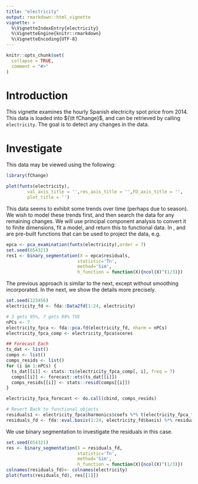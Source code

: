 ```yaml
---
title: "electricity"
output: rmarkdown::html_vignette
vignette: >
  %\VignetteIndexEntry{electricity}
  %\VignetteEngine{knitr::rmarkdown}
  %\VignetteEncoding{UTF-8}
---
```


```r
knitr::opts_chunk$set(
  collapse = TRUE,
  comment = "#>"
)
```

# Introduction

This vignette examines the hourly Spanish electricity spot price from 2014. This
data is loaded into ${\tt fChange}$, and can be retrieved by calling `electricity`. 
The goal is to detect any changes in the data.

# Investigate

This data may be viewed using the following:
```r
library(fChange)

plot(funts(electricity),
        val_axis_title = '',res_axis_title = '',FD_axis_title = '',
        plot_title = '')
```

This data seems to exhibit some trends over time (perhaps due to season). We wish to model these trends first, and then search the data for any remaining changes. We will use principal component analysis to convert it to finite dimensions, fit a model, and return this to functional data. In \code{fChange}, \code{pca_examination} and \code{model_pca} are pre-built functions that can be used to project the data, e.g.
```r
epca <- pca_examination(funts(electricity),order = 7) 
set.seed(654321)
res1 <- binary_segmentation(X = epca$residuals,
                           statistic='Tn',
                           method='Sim',
                           h_function = function(X){ncol(X)^(1/3)})
```

The previous approach is similar to the next, except without smoothing incorporated. In the next, we show the details more precisely.
```r
set.seed(123456)
electricity_fd <- fda::Data2fd(1:24, electricity)

# 3 gets 95%, 7 gets 99% TVE
nPCs <- 7
electricity_fpca <- fda::pca.fd(electricity_fd, nharm = nPCs)
electricity_fpca_comp <- electricity_fpca$scores

## Forecast Each
ts_dat <- list()
comps <- list()
comps_resids <- list()
for (i in 1:nPCs) {
  ts_dat[[i]] <- stats::ts(electricity_fpca_comp[, i], freq = 7)
  comps[[i]] <- forecast::ets(ts_dat[[i]])
  comps_resids[[i]] <- stats::resid(comps[[i]])
}

electricity_fpca_forecast <- do.call(cbind, comps_resids)

# Revert Back to functional objects
residuals1 <- electricity_fpca$harmonics$coefs %*% t(electricity_fpca_forecast)
residuals_fd <- fda::eval.basis(1:24, electricity_fd$basis) %*% residuals1
```

We use binary segmentation to investigate the residuals in this case.
```r
set.seed(654321)
res <- binary_segmentation(X = residuals_fd,
                           statistic='Tn',
                           method='Sim',
                           h_function = function(X){ncol(X)^(1/3)})
colnames(residuals_fd)<- colnames(electricity)
plot(funts(residuals_fd), res[[1]]) 
```
